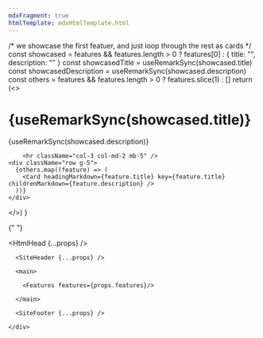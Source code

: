 ```yaml
---
mdxFragment: true
htmlTemplate: mdxHtmlTemplate.html
---
```



  /* we showcase the first featuer, and just loop through the rest as cards */
  const showcased =
    features && features.length > 0
      ? features[0]
      : { title: "", description: "" }
  const showcasedTitle = useRemarkSync(showcased.title)
  const showcasedDescription = useRemarkSync(showcased.description)
  const others =
    features && features.length > 0 ? features.slice(1) : []
  return (<>
    <h1>{useRemarkSync(showcased.title)}</h1>
        <p className="fs-5 col-md-8 mb-5">{useRemarkSync(showcased.description)}</p>

        <hr className="col-3 col-md-2 mb-5" />
    <div className="row g-5">
      {others.map((feature) => (
        <Card headingMarkdown={feature.title} key={feature.title} childrenMarkdown={feature.description} />
      ))}
    </div>

  </>)
}

{" "}

<HtmlHead {...props} />

  <body>
    <div className="col-lg-8 mx-auto p-4 py-md-5">

      <SiteHeader {...props} />

      <main>

        <Features features={props.features}/>

      </main>

      <SiteFooter {...props} />

    </div>

  </body>
